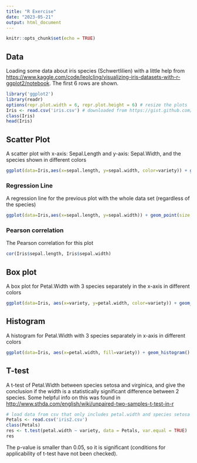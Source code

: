 ```yaml
---
title: "R Exercise"
date: "2023-05-21"
output: html_document
---
```


```r
knitr::opts_chunk$set(echo = TRUE)
```

## Data

Loading some data about iris species (Schwertlilien) with a little help from <https://www.kaggle.com/code/leolcling/visualizing-iris-datasets-with-r-ggplot2/notebook>. The first 6 rows are shown.

```r
library('ggplot2')
library(readr)
options(repr.plot.width = 6, repr.plot.height = 6) # resize the plots 
Iris <- read.csv('iris.csv') # downloaded from https://gist.github.com/netj/8836201
class(Iris) 
head(Iris)
```

## Scatter Plot

A scatter plot with x-axis: Sepal.Length and y-axis: Sepal.Width, and the species shown in different colors

```r
ggplot(data=Iris,aes(x=sepal.length, y=sepal.width, color=variety)) + geom_point(size = 4)
```

### Regression Line

A regression line for the previous plot with the whole data set (regardless of the species)

```r
ggplot(data=Iris,aes(x=sepal.length, y=sepal.width)) + geom_point(size = 4) + geom_smooth(method = "lm", se=FALSE)
```

### Pearson correlation

The Pearson correlation for this plot

```r
cor(Iris$sepal.length, Iris$sepal.width)
```

## Box plot

A box plot for Petal.Width with 3 species separately in the x-axis in different colors

```r
ggplot(data=Iris, aes(x=variety, y=petal.width, color=variety)) + geom_boxplot()
```

## Histogram

A histogram for Petal.Width with 3 species separately in x-axis in different colors

```r
ggplot(data=Iris, aes(x=petal.width, fill=variety)) + geom_histogram()
```

## T-test

A t-test of Petal.Width between species setosa and virginica, and give the conclusion if the width is a statistically significant difference between 2 species. Some helpful info on this was found in <http://www.sthda.com/english/wiki/unpaired-two-samples-t-test-in-r>

```r
# load data from csv that only includes petal.width and species setosa and virginica
Petals <- read.csv('iris2.csv')
class(Petals) 
res <- t.test(petal.width ~ variety, data = Petals, var.equal = TRUE)
res
```

The p-value is smaller than 0.05, so it is significant (conditions for applicability of t-test have not been checked).
